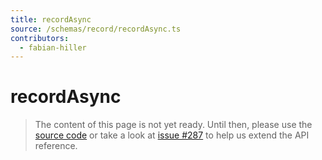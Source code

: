 ```yaml
---
title: recordAsync
source: /schemas/record/recordAsync.ts
contributors:
  - fabian-hiller
---
```



# recordAsync

> The content of this page is not yet ready. Until then, please use the [source code](https://github.com/fabian-hiller/valibot/blob/main/library/src/schemas/record/recordAsync.ts) or take a look at [issue #287](https://github.com/fabian-hiller/valibot/issues/287) to help us extend the API reference.
